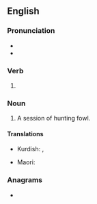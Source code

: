 ==English==

===Pronunciation===
* {{IPA|en|/ˈfaʊlɪŋ/}}
* {{homophones|en|fouling}}

===Verb===
{{head|en|verb form}}

# {{present participle of|en|fowl|nocat=1}}

===Noun===
{{en-noun}}

# A session of hunting fowl.

====Translations====
{{trans-top|}}
* Kurdish: {{t+|ku|firindegirî|f}}, {{t+|ku|nêçîra firindeyan|f}}
{{trans-mid}}
* Maori: {{t|mi|mahi manu}}
{{trans-bottom}}

===Anagrams===
* {{anagrams|en|a=fgilnow|Wilfong|flowing|folwing|wolfing}}